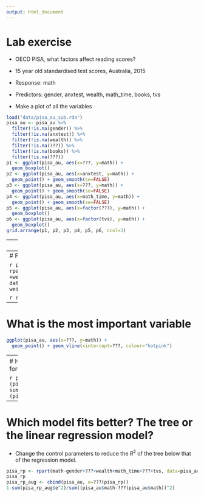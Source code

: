 ```yaml
---
output: html_document
---
```


# Lab exercise

- OECD PISA, what factors affect reading scores?
- 15 year old standardised test scores, Australia, 2015
- Response: math
- Predictors: gender, anxtest, wealth, math_time, books, tvs

- Make a plot of all the variables

```r
load("data/pisa_au_sub.rda")
pisa_au <- pisa_au %>% 
  filter(!is.na(gender)) %>%
  filter(!is.na(anxtest)) %>%
  filter(!is.na(wealth)) %>%
  filter(!is.na(???)) %>%
  filter(!is.na(books)) %>%
  filter(!is.na(???))
p1 <- ggplot(pisa_au, aes(x=???, y=math)) +
  geom_boxplot() 
p2 <- ggplot(pisa_au, aes(x=anxtest, y=math)) +
  geom_point() + geom_smooth(se=FALSE)
p3 <- ggplot(pisa_au, aes(x=???, y=math)) +
  geom_point() + geom_smooth(se=FALSE)
p4 <- ggplot(pisa_au, aes(x=math_time, y=math)) +
  geom_point() + geom_smooth(se=FALSE)
p5 <- ggplot(pisa_au, aes(x=factor(???), y=math)) +
  geom_boxplot() 
p6 <- ggplot(pisa_au, aes(x=factor(tvs), y=math)) +
  geom_boxplot() 
grid.arrange(p1, p2, p3, p4, p5, p6, ncol=3)
```

---
# Fit a linear model

```r
pisa_lm <- lm(math~gender+???+wealth+math_time+books+???,
              data=pisa_au, weights=stuweight)
summary(pisa_lm)
```

---
# Fit a regression tree

```r
pisa_rp <- rpart(math~gender+???+wealth+math_time+books+???, data=pisa_au, weights=stuweight)
pisa_rp
```

```r
rpart.plot(???)
```

---
# What is the most important variable

```r
ggplot(pisa_au, aes(x=???, y=math)) +
  geom_point() + geom_vline(xintercept=???, colour="hotpink")
```

---
# How good is the model? Compute the $R^2$ for the tree.

```r
pisa_rp_aug <- cbind(pisa_au, e=???(pisa_rp))
1-sum(pisa_rp_aug$e^2)/sum((pisa_au$math-???(pisa_au$math))^2)
```

---
# Which model fits better? The tree or the linear regression model?

- Change the control parameters to reduce the $R^2$ of the tree below that of the regression model.

```r
pisa_rp <- rpart(math~gender+???+wealth+math_time+???+tvs, data=pisa_au, weights=stuweight, control = rpart.control(???))
pisa_rp
pisa_rp_aug <- cbind(pisa_au, e=???(pisa_rp))
1-sum(pisa_rp_aug$e^2)/sum((pisa_au$math-???(pisa_au$math))^2)
```


